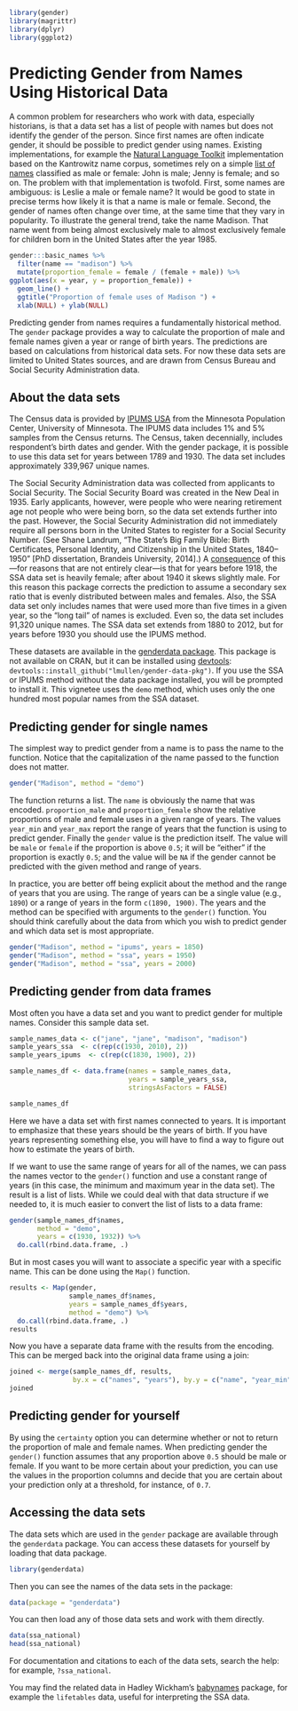 <!--
%\VignetteEngine{knitr}
%\VignetteIndexEntry{Predicting gender using historical data}
-->

```r
library(gender)
library(magrittr)
library(dplyr)
library(ggplot2)
```

# Predicting Gender from Names Using Historical Data

A common problem for researchers who work with data, especially historians, is that a data set has a list of people with names but does not identify the gender of the person. Since first names are often indicate gender, it should be possible to predict gender using names. Existing implementations, for example the [Natural Language Toolkit](http://www.nltk.org/) implementation based on the Kantrowitz name corpus, sometimes rely on a simple [list of names](http://www.cs.cmu.edu/afs/cs/project/ai-repository/ai/areas/nlp/corpora/names/0.html) classified as male or female: John is male; Jenny is female; and so on. The problem with that implementation is twofold. First, some names are ambiguous: is Leslie a male or female name? It would be good to state in precise terms how likely it is that a name is male or female. Second, the gender of names often change over time, at the same time that they vary in popularity. To illustrate the general trend, take the name Madison. That name went from being almost exclusively male to almost exclusively female for children born in the United States after the year 1985.

```r
gender:::basic_names %>%
  filter(name == "madison") %>%
  mutate(proportion_female = female / (female + male)) %>%
ggplot(aes(x = year, y = proportion_female)) +
  geom_line() +
  ggtitle("Proportion of female uses of Madison ") +
  xlab(NULL) + ylab(NULL)
```

Predicting gender from names requires a fundamentally historical method. The `gender` package provides a way to calculate the proportion of male and female names given a year or range of birth years. The predictions are based on calculations from historical data sets. For now these data sets are limited to United States sources, and are drawn from Census Bureau and Social Security Administration data. 

## About the data sets

The Census data is provided by [IPUMS USA](https://usa.ipums.org/usa/) from the Minnesota Population Center, University of Minnesota. The IPUMS data includes 1% and 5% samples from the Census returns. The Census, taken decennially, includes respondent's birth dates and gender. With the gender package, it is possible to use this data set for years between 1789 and 1930. The data set includes approximately 339,967 unique names.

The Social Security Administration data was collected from applicants to Social Security. The Social Security Board was created in the New Deal in 1935. Early applicants, however, were people who were nearing retirement age not people who were being born, so the data set extends further into the past. However, the Social Security Administration did not immediately require all persons born in the United States to register for a Social Security Number. (See Shane Landrum, "The State's Big Family Bible: Birth Certificates, Personal Identity, and Citizenship in the United States, 1840--1950" [PhD dissertation, Brandeis University, 2014].) A [consequence](https://github.com/ropensci/gender/issues/9) of this---for reasons that are not entirely clear---is that for years before 1918, the SSA data set is heavily female; after about 1940 it skews slightly male. For this reason this package corrects the prediction to assume a secondary sex ratio that is evenly distributed between males and females. Also, the SSA data set only includes names that were used more than five times in a given year, so the "long tail" of names is excluded. Even so, the data set includes 91,320 unique names. The SSA data set extends from 1880 to 2012, but for years before 1930 you should use the IPUMS method.

These datasets are available in the [genderdata package](https://github.com/lmullen/gender-data-pkg). This package is not available on CRAN, but it can be installed using [devtools](http://cran.r-project.org/web/packages/devtools/index.html): `devtools::install_github("lmullen/gender-data-pkg")`. If you use the SSA or IPUMS method without the data package installed, you will be prompted to install it. This vignetee uses the `demo` method, which uses only the one hundred most popular names from the SSA dataset.

## Predicting gender for single names

The simplest way to predict gender from a name is to pass the name to the function. Notice that the capitalization of the name passed to the function does not matter.

```r
gender("Madison", method = "demo")
```

The function returns a list. The `name` is obviously the name that was encoded. `proportion_male` and `proportion_female` show the relative proportions of male and female uses in a given range of years. The values `year_min` and `year_max` report the range of years that the function is using to predict gender. Finally the `gender` value is the prediction itself. The value will be `male` or `female` if the proportion is above `0.5`; it will be "either" if the proportion is exactly `0.5`; and the value will be `NA` if the gender cannot be predicted with the given method and range of years.

In practice, you are better off being explicit about the method and the range of years that you are using. The range of years can be a single value (e.g., `1890`) or a range of years in the form `c(1890, 1900)`. The years and the method can be specified with arguments to the `gender()` function. You should think carefully about the data from which you wish to predict gender and which data set is most appropriate.

```r
gender("Madison", method = "ipums", years = 1850)
gender("Madison", method = "ssa", years = 1950)
gender("Madison", method = "ssa", years = 2000)
```

## Predicting gender from data frames

Most often you have a data set and you want to predict gender for multiple names. Consider this sample data set.

```r
sample_names_data <- c("jane", "jane", "madison", "madison")
sample_years_ssa  <- c(rep(c(1930, 2010), 2))
sample_years_ipums  <- c(rep(c(1830, 1900), 2))

sample_names_df <- data.frame(names = sample_names_data,
                              years = sample_years_ssa,
                              stringsAsFactors = FALSE)
```

```r
sample_names_df
```

Here we have a data set with first names connected to years. It is important to emphasize that these years should be the years of birth. If you have years representing something else, you will have to find a way to figure out how to estimate the years of birth.

If we want to use the same range of years for all of the names, we can pass the names vector to the `gender()` function and use a constant range of years (in this case, the minimum and maximum year in the data set). The result is a list of lists. While we could deal with that data structure if we needed to, it is much easier to convert the list of lists to a data frame:

```r
gender(sample_names_df$names,
       method = "demo",
       years = c(1930, 1932)) %>%
  do.call(rbind.data.frame, .)
```

But in most cases you will want to associate a specific year with a specific name. This can be done using the `Map()` function.

```r
results <- Map(gender,
               sample_names_df$names,
               years = sample_names_df$years,
               method = "demo") %>%
  do.call(rbind.data.frame, .)
results
```

Now you have a separate data frame with the results from the encoding. This can be merged back into the original data frame using a join:

```r
joined <- merge(sample_names_df, results, 
                by.x = c("names", "years"), by.y = c("name", "year_min"))
joined
```

## Predicting gender for yourself

By using the `certainty` option you can determine whether or not to return the proportion of male and female names. When predicting gender the `gender()` function assumes that any proportion above `0.5` should be male or female. If you want to be more certain about your prediction, you can use the values in the proportion columns and decide that you are certain about your prediction only at a threshold, for instance, of `0.7`.

## Accessing the data sets

The data sets which are used in the `gender` package are available through the `genderdata` package. You can access these datasets for yourself by loading that data package.

```r
library(genderdata)
```

Then you can see the names of the data sets in the package:

```r
data(package = "genderdata")
```

You can then load any of those data sets and work with them directly.

```r
data(ssa_national)
head(ssa_national)
```

For documentation and citations to each of the data sets, search the help: for example, `?ssa_national`.

You may find the related data in Hadley Wickham's [babynames](https://github.com/hadley/babynames) package, for example the `lifetables` data, useful for interpreting the SSA data.
